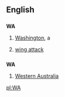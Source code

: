 ==English==

==={{abbreviation}}===
'''WA'''

# {{US}} [[Washington]], a {{USstate}}
# {{netball}} [[wing attack]]
==={{initialism}}===
'''WA'''

# {{AU}} [[Western Australia]]

[[pl:WA]]